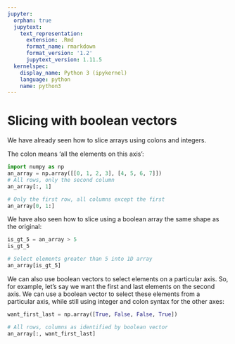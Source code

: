 ```yaml
---
jupyter:
  orphan: true
  jupytext:
    text_representation:
      extension: .Rmd
      format_name: rmarkdown
      format_version: '1.2'
      jupytext_version: 1.11.5
  kernelspec:
    display_name: Python 3 (ipykernel)
    language: python
    name: python3
---
```


# Slicing with boolean vectors

We have already seen how to slice arrays using colons and integers.

The colon means ‘all the elements on this axis’:

```python
import numpy as np
an_array = np.array([[0, 1, 2, 3], [4, 5, 6, 7]])
# All rows, only the second column
an_array[:, 1]
```

```python
# Only the first row, all columns except the first
an_array[0, 1:]
```

We have also seen how to slice using a boolean array the same shape as the
original:

```python
is_gt_5 = an_array > 5
is_gt_5
```

```python
# Select elements greater than 5 into 1D array
an_array[is_gt_5]
```

We can also use boolean vectors to select elements on a particular axis.  So,
for example, let’s say we want the first and last elements on the second axis.
We can use a boolean vector to select these elements from a particular axis,
while still using integer and colon syntax for the other axes:

```python
want_first_last = np.array([True, False, False, True])
```

```python
# All rows, columns as identified by boolean vector
an_array[:, want_first_last]
```
